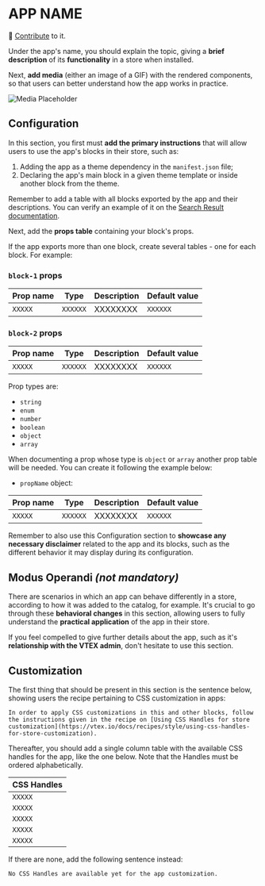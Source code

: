 # APP NAME

📢 [Contribute](https://github.com/{OrganizationName}/{AppName}) to it.

Under the app's name, you should explain the topic, giving a **brief description** of its **functionality** in a store when installed.

Next, **add media** (either an image of a GIF) with the rendered components, so that users can better understand how the app works in practice. 

![Media Placeholder](https://user-images.githubusercontent.com/52087100/71204177-42ca4f80-227e-11ea-89e6-e92e65370c69.png)

## Configuration 

In this section, you first must **add the primary instructions** that will allow users to use the app's blocks in their store, such as:

1. Adding the app as a theme dependency in the `manifest.json` file;
2. Declaring the app's main block in a given theme template or inside another block from the theme.

Remember to add a table with all blocks exported by the app and their descriptions. You can verify an example of it on the [Search Result documentation](https://vtex.io/docs/components/all/vtex.search-result@3.56.1/). 

Next, add the **props table** containing your block's props. 

If the app exports more than one block, create several tables - one for each block. For example:

### `block-1` props

| Prop name    | Type            | Description    | Default value                                                                                                                               |
| ------------ | --------------- | --------------------------------------------------------------------------------------------------------------------------------------------- | ---------- | 
| `XXXXX`      | `XXXXXX`       | XXXXXXXX         | `XXXXXX`        |


### `block-2` props

| Prop name    | Type            | Description    | Default value                                                                                                                               |
| ------------ | --------------- | --------------------------------------------------------------------------------------------------------------------------------------------- | ---------- | 
| `XXXXX`      | `XXXXXX`       | XXXXXXXX         | `XXXXXX`        |

Prop types are: 

- `string` 
- `enum` 
- `number` 
- `boolean` 
- `object` 
- `array` 

When documenting a prop whose type is `object` or `array` another prop table will be needed. You can create it following the example below:

- `propName` object:

| Prop name    | Type            | Description    | Default value                                                                                                                               |
| ------------ | --------------- | --------------------------------------------------------------------------------------------------------------------------------------------- | ---------- | 
| `XXXXX`      | `XXXXXX`       | XXXXXXXX         | `XXXXXX`        |


Remember to also use this Configuration section to  **showcase any necessary disclaimer** related to the app and its blocks, such as the different behavior it may display during its configuration. 

## Modus Operandi *(not mandatory)*

There are scenarios in which an app can behave differently in a store, according to how it was added to the catalog, for example. It's crucial to go through these **behavioral changes** in this section, allowing users to fully understand the **practical application** of the app in their store.

If you feel compelled to give further details about the app, such as it's **relationship with the VTEX admin**, don't hesitate to use this section. 

## Customization

The first thing that should be present in this section is the sentence below, showing users the recipe pertaining to CSS customization in apps:

`In order to apply CSS customizations in this and other blocks, follow the instructions given in the recipe on [Using CSS Handles for store customization](https://vtex.io/docs/recipes/style/using-css-handles-for-store-customization).`

Thereafter, you should add a single column table with the available CSS handles for the app, like the one below. Note that the Handles must be ordered alphabetically.

| CSS Handles |
| ----------- | 
| `XXXXX` | 
| `XXXXX` | 
| `XXXXX` | 
| `XXXXX` | 
| `XXXXX` |


If there are none, add the following sentence instead:

`No CSS Handles are available yet for the app customization.`
